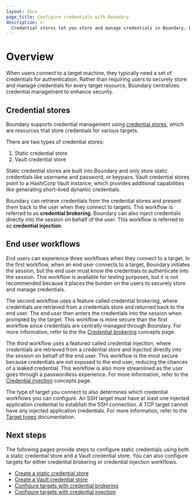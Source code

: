 ```yaml
---
layout: docs
page_title: Configure credentials with Boundary
description: >-
  Credential stores let you store and manage credentials in Boundary. Learn about configuring user workflows with credential management or credential injection.
---
```


# Overview

When users connect to a target machine, they typically need a set of credentials for authentication. Rather than requiring users to securely store and manage credentials for every target resource, Boundary centralizes credential management to enhance security.

## Credential stores

Boundary supports credential management using [credential stores](/boundary/docs/concepts/domain-model/credential-stores), which are resources that store credentials for various targets.

There are two types of credential stores:

1. Static credential store
1. Vault credential store

Static credential stores are built into Boundary and only store static credentials like username and password, or keypairs. Vault credential stores point to a HashiCorp Vault instance, which provides additional capabilities like generating short-lived dynamic credentials.

Boundary can retrieve credentials from the credential stores and present them back to the user when they connect to targets. This workflow is referred to as **credential brokering**. Boundary can also inject credentials directly into the session on behalf of the user. This workflow is referred to as **credential injection**.


## End user workflows

End users can experience three workflows when they connect to a target. In the first workflow, when an end user connects to a target, Boundary initiates the session, but the end user must know the credentials to authenticate into the session. This workflow is available for testing purposes, but it is not recommended because it places the burden on the users to securely store and manage credentials.

The second workflow uses a feature called credential brokering, where credentials are retrieved from a credentials store and returned back to the end user. The end user then enters the credentials into the session when prompted by the target. This workflow is more secure than the first workflow since credentials are centrally managed through Boundary. For more information, refer to the the [Credential brokering](/boundary/docs/concepts/credential-management#credential-brokering) concepts page.

The third workflow uses a featured called credential injection, where credentials are retrieved from a credential store and injected directly into the session on behalf of the end user. This workflow is the most secure because credentials are not exposed to the end user, reducing the chances of a leaked credential. This workflow is also more streamlined as the user goes through a passwordless experience. For more information, refer to the [Credential injection](/boundary/docs/concepts/credential-management#credential-injection) concepts page.

The type of target you connect to also determines which credential workflows you can configure.
An SSH target must have at least one injected application credential to establish the SSH connection.
A TCP target cannot have any injected application credentials.
For more information, refer to the [Target types](/boundary/docs/concepts/domain-model/targets#target-types) documentation.

## Next steps

The following pages provide steps to configure static credentials using both a static credential store and a Vault credential store. You can also configure targets for either credential brokering or credential injection workflows.

- [Create a static credential store](/boundary/docs/configuration/credential-management/static-cred-boundary)
- [Create a Vault credential store](/boundary/docs/configuration/credential-management/static-cred-vault)
- [Configure targets with credential brokering](/boundary/docs/configuration/credential-management/configure-credential-brokering)
- [Configure targets with credential injection](/boundary/docs/configuration/credential-management/configure-credential-injection)